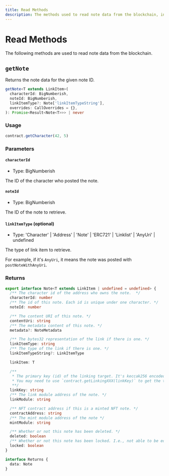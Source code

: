 ```yaml
---
title: Read Methods
description: The methods used to read note data from the blockchain, including parameters and returns.
---
```


# Read Methods

The following methods are used to read note data from the blockchain.


<CalloutUseIndexer />

## `getNote`

Returns the note data for the given note ID.

```ts
getNote<T extends LinkItem>(
  characterId: BigNumberish,
  noteId: BigNumberish,
  linkItemType?: Note['linkItemTypeString'],
  overrides: CallOverrides = {},
): Promise<Result<Note<T>>> | never
```

### Usage

```ts
contract.getCharacter(42, 5)
```

### Parameters

#### `characterId`

- Type: BigNumberish

The ID of the character who posted the note.

#### `noteId`

- Type: BigNumberish

The ID of the note to retrieve.

#### `linkItemType` (optional)

- Type: 'Character' | 'Address' | 'Note' | 'ERC721' | 'Linklist' | 'AnyUri' | undefined

The type of link item to retrieve.

For example, if it's `AnyUri`, it means the note was posted with `postNoteWithAnyUri`.

### Returns

```ts
export interface Note<T extends LinkItem | undefined = undefined> {
  /** The character id of the address who owns the note.  */
  characterId: number
  /** The id of this note. Each id is unique under one character. */
  noteId: number

  /** The content URI of this note. */
  contentUri: string
  /** The metadata content of this note. */
  metadata?: NoteMetadata

  /** The bytes32 representation of the link if there is one. */
  linkItemType: string
  /** The type of the link if there is one. */
  linkItemTypeString?: LinkItemType

  linkItem: T

  /**
   * The primary key (id) of the linking target. It's keccak256 encoded.
   * You may need to use `contract.getLinkingXXX(linkKey)` to get the target.
   **/
  linkKey: string
  /** The link module address of the note. */
  linkModule: string

  /** NFT contract address if this is a minted NFT note. */
  contractAddress: string
  /** The mint module address of the note */
  mintModule: string

  /** Whether or not this note has been deleted. */
  deleted: boolean
  /** Whether or not this note has been locked. I.e., not able to be edited. */
  locked: boolean
}

interface Returns {
  data: Note
}
```
